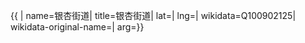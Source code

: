 {{ {{{1|PRC admin/showdata}}}|
name=银杏街道|
title=银杏街道|
lat=|
lng=|
wikidata=Q100902125|
wikidata-original-name=|
arg={{{arg|}}}}}
